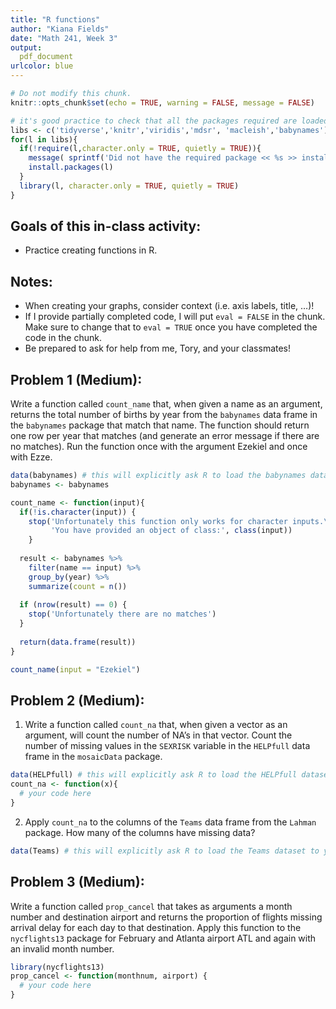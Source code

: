 ```yaml
---
title: "R functions"
author: "Kiana Fields"
date: "Math 241, Week 3"
output:
  pdf_document
urlcolor: blue
---
```


```r
# Do not modify this chunk.
knitr::opts_chunk$set(echo = TRUE, warning = FALSE, message = FALSE)
```

```r
# it's good practice to check that all the packages required are loaded and installed
libs <- c('tidyverse','knitr','viridis','mdsr', 'macleish','babynames')
for(l in libs){
  if(!require(l,character.only = TRUE, quietly = TRUE)){
    message( sprintf('Did not have the required package << %s >> installed. Downloading now ... ',l))
    install.packages(l) 
  }
  library(l, character.only = TRUE, quietly = TRUE)
}
```

## Goals of this in-class activity:

- Practice creating functions in R.

## Notes:

* When creating your graphs, consider context (i.e. axis labels, title, ...)!
* If I provide partially completed code, I will put `eval = FALSE` in the chunk.  Make sure to change that to `eval = TRUE` once you have completed the code in the chunk.
* Be prepared to ask for help from me, Tory, and your classmates!

## Problem 1 (Medium): 

Write a function called `count_name` that, when given a name as an argument, returns the total number of births by year from the `babynames` data frame in the `babynames` package that match that name. The function should return one row per year that matches (and generate an error message if there are no matches). Run the function once with the argument Ezekiel and once with Ezze.

```r
data(babynames) # this will explicitly ask R to load the babynames dataset to your environment
babynames <- babynames

count_name <- function(input){
  if(!is.character(input)) {
    stop('Unfortunately this function only works for character inputs.\n',
         'You have provided an object of class:', class(input))
    }
  
  result <- babynames %>%
    filter(name == input) %>%
    group_by(year) %>%
    summarize(count = n())
  
  if (nrow(result) == 0) {
    stop('Unfortunately there are no matches')
  }
  
  return(data.frame(result))
}

count_name(input = "Ezekiel")
```


## Problem 2 (Medium): 

1. Write a function called `count_na` that, when given a vector as an argument, will count the number of NA's in that vector. Count the number of missing values in the `SEXRISK` variable in the `HELPfull` data frame in the `mosaicData` package.

```r
data(HELPfull) # this will explicitly ask R to load the HELPfull dataset to your environment
count_na <- function(x){
  # your code here
}
```

2. Apply `count_na` to the columns of the `Teams` data frame from the `Lahman` package. How many of the columns have missing data?

```r
data(Teams) # this will explicitly ask R to load the Teams dataset to your environment
```


## Problem 3 (Medium): 

Write a function called `prop_cancel` that takes as arguments a month number and destination airport and returns the proportion
of flights missing arrival delay for each day to that destination. Apply this function to the `nycflights13` package for February and Atlanta airport ATL and again with an invalid month number.

```r
library(nycflights13)
prop_cancel <- function(monthnum, airport) {
  # your code here
}

```

